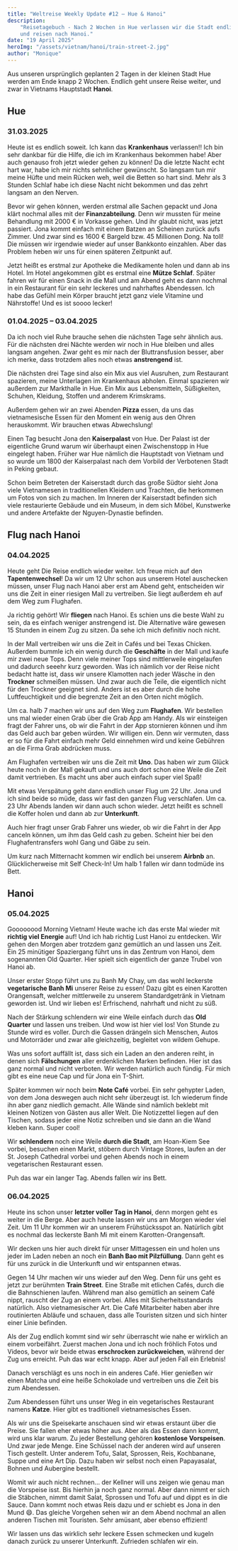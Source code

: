```yaml
---
title: "Weltreise Weekly Update #12 – Hue & Hanoi"
description:
    "Reisetagebuch - Nach 2 Wochen in Hue verlassen wir die Stadt endlich wieder
    und reisen nach Hanoi."
date: "19 April 2025"
heroImg: "/assets/vietnam/hanoi/train-street-2.jpg"
author: "Monique"
---
```


Aus unseren ursprünglich geplanten 2 Tagen in der kleinen Stadt Hue werden am
Ende knapp 2 Wochen. Endlich geht unsere Reise weiter, und zwar in Vietnams
Hauptstadt **Hanoi**.

## Hue

### 31.03.2025

Heute ist es endlich soweit. Ich kann das **Krankenhaus** verlassen!! Ich bin
sehr dankbar für die Hilfe, die ich im Krankenhaus bekommen habe! Aber auch
genauso froh jetzt wieder gehen zu können! Da die letzte Nacht echt hart war,
habe ich mir nichts sehnlicher gewünscht. So langsam tun mir meine Hüfte und
mein Rücken weh, weil die Betten so hart sind. Mehr als 3 Stunden Schlaf habe
ich diese Nacht nicht bekommen und das zehrt langsam an den Nerven.

Bevor wir gehen können, werden erstmal alle Sachen gepackt und Jona klärt
nochmal alles mit der **Finanzabteilung**. Denn wir mussten für meine Behandlung
mit 2000 € in Vorkasse gehen. Und ihr glaubt nicht, was jetzt passiert. Jona
kommt einfach mit einem Batzen an Scheinen zurück aufs Zimmer. Und zwar sind es
1600 € Bargeld bzw. 45 Millionen Dong. Na toll! Die müssen wir irgendwie wieder
auf unser Bankkonto einzahlen. Aber das Problem heben wir uns für einen späteren
Zeitpunkt auf.

<ImageSolo format='quadratisch' image="/assets/vietnam/hue/money.jpg" />

Jetzt heißt es erstmal zur Apotheke die Medikamente holen und dann ab ins Hotel.
Im Hotel angekommen gibt es erstmal eine **Mütze Schlaf**. Später fahren wir für
einen Snack in die Mall und am Abend geht es dann nochmal in ein Restaurant für
ein sehr leckeres und nahrhaftes Abendessen. Ich habe das Gefühl mein Körper
braucht jetzt ganz viele Vitamine und Nährstoffe! Und es ist soooo lecker!

<ImageDuo format='hochformat'
    image1="/assets/vietnam/hue/restaurant-1.jpg"
    image2="/assets/vietnam/hue/restaurant-2.jpg"
/>

### 01.04.2025 – 03.04.2025

Da ich noch viel Ruhe brauche sehen die nächsten Tage sehr ähnlich aus. Für die
nächsten drei Nächte werden wir noch in Hue bleiben und alles langsam angehen.
Zwar geht es mir nach der Bluttransfusion besser, aber ich merke, dass trotzdem
alles noch etwas **anstrengend** ist.

Die nächsten drei Tage sind also ein Mix aus viel Ausruhen, zum Restaurant
spazieren, meine Unterlagen im Krankenhaus abholen. Einmal spazieren wir
außerdem zur Markthalle in Hue. Ein Mix aus Lebensmitteln, Süßigkeiten, Schuhen,
Kleidung, Stoffen und anderem Krimskrams.

<ImageSolo format='querformat' image="/assets/vietnam/hue/market.jpg" />

Außerdem gehen wir an zwei Abenden **Pizza** essen, da uns das vietnamesische
Essen für den Moment ein wenig aus den Ohren herauskommt. Wir brauchen etwas
Abwechslung!

<ImageSolo format='hochformat' image="/assets/vietnam/hue/pizza.jpg" />

Einen Tag besucht Jona den **Kaiserpalast** von Hue. Der Palast ist der
eigentliche Grund warum wir überhaupt einen Zwischenstopp in Hue eingelegt
haben. Früher war Hue nämlich die Hauptstadt von Vietnam und so wurde um 1800
der Kaiserpalast nach dem Vorbild der Verbotenen Stadt in Peking gebaut.

<ImageSolo format='querformat' image="/assets/vietnam/hue/gate.jpg" />

Schon beim Betreten der Kaiserstadt durch das große Südtor sieht Jona viele
Vietnamesen in traditionellen Kleidern und Trachten, die herkommen um Fotos von
sich zu machen. Im Inneren der Kaiserstadt befinden sich viele restaurierte
Gebäude und ein Museum, in dem sich Möbel, Kunstwerke und andere Artefakte der
Nguyen-Dynastie befinden.

<ImageSolo format='querformat' image="/assets/vietnam/hue/palace.jpg" />

## Flug nach Hanoi

### 04.04.2025

Heute geht Die Reise endlich wieder weiter. Ich freue mich auf den
**Tapentenwechsel**! Da wir um 12 Uhr schon aus unserem Hotel auschecken müssen,
unser Flug nach Hanoi aber erst am Abend geht, entscheiden wir uns die Zeit in
einer riesigen Mall zu vertreiben. Sie liegt außerdem eh auf dem Weg zum
Flughafen.

Ja richtig gehört! Wir **fliegen** nach Hanoi. Es schien uns die beste Wahl zu
sein, da es einfach weniger anstrengend ist. Die Alternative wäre gewesen 15
Stunden in einem Zug zu sitzen. Da sehe ich mich definitiv noch nicht.

In der Mall vertreiben wir uns die Zeit in Cafés und bei Texas Chicken. Außerdem
bummle ich ein wenig durch die **Geschäfte** in der Mall und kaufe mir zwei neue
Tops. Denn viele meiner Tops sind mittlerweile eingelaufen und dadurch seeehr
kurz geworden. Was ich nämlich vor der Reise nicht bedacht hatte ist, dass wir
unsere Klamotten nach jeder Wäsche in den **Trockner** schmeißen müssen. Und
zwar auch die Teile, die eigentlich nicht für den Trockner geeignet sind. Anders
ist es aber durch die hohe Luftfeuchtigkeit und die begrenzte Zeit an den Orten
nicht möglich.

Um ca. halb 7 machen wir uns auf den Weg zum **Flughafen**. Wir bestellen uns
mal wieder einen Grab über die Grab App am Handy. Als wir einsteigen fragt der
Fahrer uns, ob wir die Fahrt in der App stornieren können und ihm das Geld auch
bar geben würden. Wir willigen ein. Denn wir vermuten, dass er so für die Fahrt
einfach mehr Geld einnehmen wird und keine Gebühren an die Firma Grab abdrücken
muss.

Am Flughafen vertreiben wir uns die Zeit mit **Uno**. Das haben wir zum Glück
heute noch in der Mall gekauft und uns auch dort schon eine Weile die Zeit damit
vertrieben. Es macht uns aber auch einfach super viel Spaß!

Mit etwas Verspätung geht dann endlich unser Flug um 22 Uhr. Jona und ich sind
beide so müde, dass wir fast den ganzen Flug verschlafen. Um ca. 23 Uhr Abends
landen wir dann auch schon wieder. Jetzt heißt es schnell die Koffer holen und
dann ab zur **Unterkunft**.

<ImageSolo format='hochformat' image="/assets/vietnam/hanoi/plane.jpg" />

Auch hier fragt unser Grab Fahrer uns wieder, ob wir die Fahrt in der App
canceln können, um ihm das Geld cash zu geben. Scheint hier bei den
Flughafentransfers wohl Gang und Gäbe zu sein.

Um kurz nach Mitternacht kommen wir endlich bei unserem **Airbnb** an.
Glücklicherweise mit Self Check-In! Um halb 1 fallen wir dann todmüde ins Bett.

## Hanoi

### 05.04.2025

Goooooood Morning Vietnam! Heute wache ich das erste Mal wieder mit **richtig
viel Energie** auf! Und ich hab richtig Lust Hanoi zu entdecken. Wir gehen den
Morgen aber trotzdem ganz gemütlich an und lassen uns Zeit. Ein 25 minütiger
Spaziergang führt uns in das Zentrum von Hanoi, dem sogenannten Old Quarter.
Hier spielt sich eigentlich der ganze Trubel von Hanoi ab.

<ImageSolo format='quadratisch' image="/assets/vietnam/hanoi/street-1.jpg" />

Unser erster Stopp führt uns zu Banh My Chay, um das wohl leckerste
**vegetarische Banh Mi** unserer Reise zu essen! Dazu gibt es einen Karotten
Orangensaft, welcher mittlerweile zu unserem Standardgetränk in Vietnam geworden
ist. Und wir lieben es! Erfrischend, nahrhaft und nicht zu süß.

<ImageSolo format='quadratisch' image="/assets/vietnam/hanoi/banh-mi.jpg" />

Nach der Stärkung schlendern wir eine Weile einfach durch das **Old Quarter**
und lassen uns treiben. Und wow ist hier viel los! Von Stunde zu Stunde wird es
voller. Durch die Gassen drängeln sich Menschen, Autos und Motorräder und zwar
alle gleichzeitig, begleitet von wildem Gehupe.

Was uns sofort auffällt ist, dass sich ein Laden an den anderen reiht, in denen
sich **Fälschungen** aller erdenklichen Marken befinden. Hier ist das ganz
normal und nicht verboten. Wir werden natürlich auch fündig. Für mich gibt es
eine neue Cap und für Jona ein T-Shirt.

Später kommen wir noch beim **Note Café** vorbei. Ein sehr gehypter Laden, von
dem Jona deswegen auch nicht sehr überzeugt ist. Ich wiederum finde ihn aber
ganz niedlich gemacht. Alle Wände sind nämlich beklebt mit kleinen Notizen von
Gästen aus aller Welt. Die Notizzettel liegen auf den Tischen, sodass jeder eine
Notiz schreiben und sie dann an die Wand kleben kann. Super cool!

<ImageSolo format='hochformat' image="/assets/vietnam/hanoi/note-cafe.jpg" />

Wir **schlendern** noch eine Weile **durch die Stadt**, am Hoan-Kiem See vorbei,
besuchen einen Markt, stöbern durch Vintage Stores, laufen an der St. Joseph
Cathedral vorbei und gehen Abends noch in einem vegetarischen Restaurant essen.

<ImageSolo format='hochformat' image="/assets/vietnam/hanoi/cathedral.jpg" />

Puh das war ein langer Tag. Abends fallen wir ins Bett.

### 06.04.2025

Heute ins schon unser **letzter voller Tag in Hanoi**, denn morgen geht es
weiter in die Berge. Aber auch heute lassen wir uns am Morgen wieder viel Zeit.
Um 11 Uhr kommen wir an unserem Frühstücksspot an. Natürlich gibt es nochmal das
leckerste Banh Mi mit einem Karotten-Orangensaft.

Wir decken uns hier auch direkt für unser Mittagessen ein und holen uns jeder im
Laden neben an noch ein **Banh Bao mit Pilzfüllung**. Dann geht es für uns
zurück in die Unterkunft und wir entspannen etwas.

Gegen 14 Uhr machen wir uns wieder auf den Weg. Denn für uns geht es jetzt zur
berühmten **Train Street**. Eine Straße mit etlichen Cafés, durch die die
Bahnschienen laufen. Während man also gemütlich an seinem Café nippt, rauscht
der Zug an einem vorbei. Alles mit Sicherheitsstandards natürlich. Also
vietnamesischer Art. Die Café Mitarbeiter haben aber ihre routinierten Abläufe
und schauen, dass alle Touristen sitzen und sich hinter einer Linie befinden.

<ImageSolo format='hochformat' image="/assets/vietnam/hanoi/train-street.jpg" />

Als der Zug endlich kommt sind wir sehr überrascht wie nahe er wirklich an einem
vorbeifährt. Zuerst machen Jona und ich noch fröhlich Fotos und Videos, bevor
wir beide etwas **erschrocken zurückweichen**, während der Zug uns erreicht. Puh
das war echt knapp. Aber auf jeden Fall ein Erlebnis!

Danach verschlägt es uns noch in ein anderes Café. Hier genießen wir einen
Matcha und eine heiße Schokolade und vertreiben uns die Zeit bis zum Abendessen.

<ImageSolo format='hochformat' image="/assets/vietnam/hanoi/matcha-1.jpg" />

Zum Abendessen führt uns unser Weg in ein vegetarisches Restaurant namens
**Katze**. Hier gibt es traditionell vietnamesisches Essen.

Als wir uns die Speisekarte anschauen sind wir etwas erstaunt über die Preise.
Sie fallen eher etwas höher aus. Aber als das Essen dann kommt, wird uns klar
warum. Zu jeder Bestellung gehören **kostenlose Vorspeisen**. Und zwar jede
Menge. Eine Schüssel nach der anderen wird auf unseren Tisch gestellt. Unter
anderem Tofu, Salat, Sprossen, Reis, Kochbanane, Suppe und eine Art Dip. Dazu
haben wir selbst noch einen Papayasalat, Bohnen und Aubergine bestellt.

<ImageDuo format='hochformat'
    image1="/assets/vietnam/hanoi/katze-1.jpg"
    image2="/assets/vietnam/hanoi/katze-2.jpg"
/>

Womit wir auch nicht rechnen… der Kellner will uns zeigen wie genau man die
Vorspeise isst. Bis hierhin ja noch ganz normal. Aber dann nimmt er sich die
Stäbchen, nimmt damit Salat, Sprossen und Tofu auf und dippt es in die Sauce.
Dann kommt noch etwas Reis dazu und er schiebt es Jona in den Mund 😄. Das
gleiche Vorgehen sehen wir an dem Abend nochmal an allen anderen Tischen mit
Touristen. Sehr amüsant, aber ebenso effizient!

Wir lassen uns das wirklich sehr leckere Essen schmecken und kugeln danach
zurück zu unserer Unterkunft. Zufrieden schlafen wir ein.

